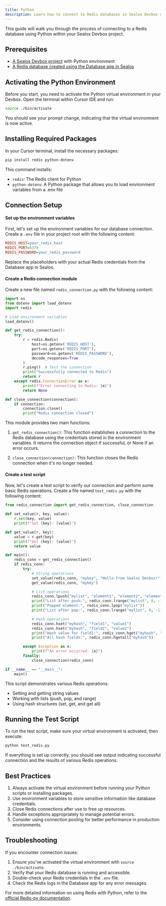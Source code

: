 ```yaml
---
title: Python
description: Learn how to connect to Redis databases in Sealos Devbox using Python
---
```


This guide will walk you through the process of connecting to a Redis database using Python within your Sealos Devbox project.

## Prerequisites

- [A Sealos Devbox project](/docs/guides/fundamentals/create-a-project) with Python environment
- [A Redis database created using the Database app in Sealos](./)

## Activating the Python Environment

Before you start, you need to activate the Python virtual environment in your Devbox. Open the terminal within Cursor IDE and run:

```bash
source ./bin/activate
```

You should see your prompt change, indicating that the virtual environment is now active.

## Installing Required Packages

In your Cursor terminal, install the necessary packages:

```bash
pip install redis python-dotenv
```

This command installs:
- `redis`: The Redis client for Python
- `python-dotenv`: A Python package that allows you to load environment variables from a .env file

## Connection Setup

<div className='steps [&_h4]:step'>

#### Set up the environment variables

First, let's set up the environment variables for our database connection. Create a `.env` file in your project root with the following content:

```ini title=".env"
REDIS_HOST=your_redis_host
REDIS_PORT=6379
REDIS_PASSWORD=your_redis_password
```

Replace the placeholders with your actual Redis credentials from the Database app in Sealos.

#### Create a Redis connection module

Create a new file named `redis_connection.py` with the following content:

```python title="redis_connection.py"
import os
from dotenv import load_dotenv
import redis

# Load environment variables
load_dotenv()

def get_redis_connection():
    try:
        r = redis.Redis(
            host=os.getenv('REDIS_HOST'),
            port=os.getenv('REDIS_PORT'),
            password=os.getenv('REDIS_PASSWORD'),
            decode_responses=True
        )
        r.ping()  # Test the connection
        print("Successfully connected to Redis")
        return r
    except redis.ConnectionError as e:
        print(f"Error connecting to Redis: {e}")
        return None

def close_connection(connection):
    if connection:
        connection.close()
        print("Redis connection closed")
```

This module provides two main functions:

1. `get_redis_connection()`: This function establishes a connection to the Redis database using the credentials stored in the environment variables. It returns the connection object if successful, or None if an error occurs.

2. `close_connection(connection)`: This function closes the Redis connection when it's no longer needed.

#### Create a test script

Now, let's create a test script to verify our connection and perform some basic Redis operations. Create a file named `test_redis.py` with the following content:

```python title="test_redis.py"
from redis_connection import get_redis_connection, close_connection

def set_value(r, key, value):
    r.set(key, value)
    print(f"Set {key}: {value}")

def get_value(r, key):
    value = r.get(key)
    print(f"Get {key}: {value}")
    return value

def main():
    redis_conn = get_redis_connection()
    if redis_conn:
        try:
            # String operations
            set_value(redis_conn, "mykey", "Hello from Sealos Devbox!")
            get_value(redis_conn, "mykey")

            # List operations
            redis_conn.lpush("mylist", "element1", "element2", "element3")
            print("List after push:", redis_conn.lrange("mylist", 0, -1))
            print("Popped element:", redis_conn.lpop("mylist"))
            print("List after pop:", redis_conn.lrange("mylist", 0, -1))

            # Hash operations
            redis_conn.hset("myhash", "field1", "value1")
            redis_conn.hset("myhash", "field2", "value2")
            print("Hash value for field1:", redis_conn.hget("myhash", "field1"))
            print("All hash fields:", redis_conn.hgetall("myhash"))

        except Exception as e:
            print(f"An error occurred: {e}")
        finally:
            close_connection(redis_conn)

if __name__ == "__main__":
    main()
```

This script demonstrates various Redis operations:
- Setting and getting string values
- Working with lists (push, pop, and range)
- Using hash structures (set, get, and get all)

</div>

## Running the Test Script

To run the test script, make sure your virtual environment is activated, then execute:

```bash
python test_redis.py
```

If everything is set up correctly, you should see output indicating successful connection and the results of various Redis operations.

## Best Practices

1. Always activate the virtual environment before running your Python scripts or installing packages.
2. Use environment variables to store sensitive information like database credentials.
3. Close Redis connections after use to free up resources.
4. Handle exceptions appropriately to manage potential errors.
5. Consider using connection pooling for better performance in production environments.

## Troubleshooting

If you encounter connection issues:

1. Ensure you've activated the virtual environment with `source ./bin/activate`.
2. Verify that your Redis database is running and accessible.
3. Double-check your Redis credentials in the `.env` file.
4. Check the Redis logs in the Database app for any error messages.

For more detailed information on using Redis with Python, refer to the [official Redis-py documentation](https://redis-py.readthedocs.io/en/stable/).